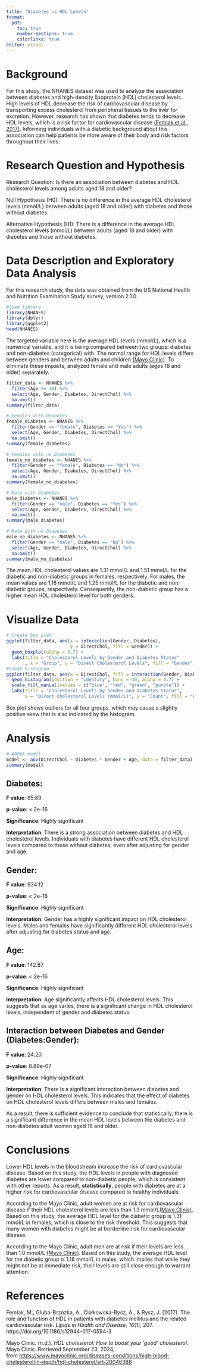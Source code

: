 ---
title: "Diabetes vs HDL Levels"
format: 
  pdf:
    toc: true
    number-sections: true
    colorlinks: true
editor: visual
---

# Background

For this study, the NHANES dataset was used to analyze the association between diabetes and high-density lipoprotein (HDL) cholesterol levels. High levels of HDL decrease the risk of cardiovascular disease by transporting excess cholesterol from peripheral tissues to the liver for excretion. However, research has shown that diabetes tends to decrease HDL levels, which is a risk factor for cardiovascular disease [(Femlak et al., 2017)](https://doi.org/10.1186/s12944-017-0594-3). Informing individuals with a diabetic background about this association can help patients be more aware of their body and risk factors throughout their lives.

# Research Question and Hypothesis

Research Question: Is there an association between diabetes and HDL cholesterol levels among adults aged 18 and older?

Null Hypothesis (H0): There is no difference in the average HDL cholesterol levels (mmol/L) between adults (aged 18 and older) with diabetes and those without diabetes.

Alternative Hypothesis (H1): There is a difference in the average HDL cholesterol levels (mmol/L) between adults (aged 18 and older) with diabetes and those without diabetes.

# Data Description and Exploratory Data Analysis

For this research study, the data was obtained from the US National Health and Nutrition Examination Study survey, version 2.1.0.

```{r, message=FALSE, warning=FALSE}
#load library
library(NHANES)
library(dplyr)
library(ggplot2)
head(NHANES)
```

The targeted variable here is the average HDL levels (mmol/L), which is a numerical variable, and it is being compared between two groups: diabetes and non-diabetes (categorical) with. The normal range for HDL levels differs between genders and between adults and children [(Mayo Clinic)](https://www.mayoclinic.org/diseases-conditions/high-blood-cholesterol/in-depth/hdl-cholesterol/art-20046388). To eliminate these impacts, analyzed female and male adults (ages 18 and older) separately.

```{r}
filter_data <- NHANES %>%
  filter(Age >= 18) %>%
  select(Age, Gender, Diabetes, DirectChol) %>%
  na.omit()
summary(filter_data)

# Females with Diabetes
female_diabetes <- NHANES %>%
  filter(Gender == "female", Diabetes == "Yes") %>% 
  select(Age, Gender, Diabetes, DirectChol) %>% 
  na.omit()
summary(female_diabetes)

# Females with no Diabetes
female_no_diabetes <- NHANES %>%
  filter(Gender == "female", Diabetes == "No") %>% 
  select(Age, Gender, Diabetes, DirectChol) %>% 
  na.omit()
summary(female_no_diabetes)

# Male with Diabetes
male_diabetes <- NHANES %>%
  filter(Gender == "male", Diabetes == "Yes") %>% 
  select(Age, Gender, Diabetes, DirectChol) %>% 
  na.omit()
summary(male_diabetes)

# Male with no Diabetes
male_no_diabetes <- NHANES %>%
  filter(Gender == "male", Diabetes == "No") %>% 
  select(Age, Gender, Diabetes, DirectChol) %>% 
  na.omit()
summary(male_no_diabetes)

```

The mean HDL cholesterol values are 1.31 mmol/L and 1.51 mmol/L for the diabetic and non-diabetic groups in females, respectively. For males, the mean values are 1.18 mmol/L and 1.25 mmol/L for the diabetic and non-diabetic groups, respectively. Consequently, the non-diabetic group has a higher mean HDL cholesterol level for both genders.

# Visualize Data

```{r}
# Create box plot 
ggplot(filter_data, aes(x = interaction(Gender, Diabetes), 
                        y = DirectChol, fill = Gender)) + 
  geom_boxplot(alpha = 0.7) + 
  labs(title = "Cholesterol Levels by Gender and Diabetes Status"
       , x = "Group", y = "Direct Cholesterol Levels", fill = "Gender") + theme_minimal()
#creat histogram
ggplot(filter_data, aes(x = DirectChol, fill = interaction(Gender, Diabetes))) +
  geom_histogram(position = "identity", bins = 40, alpha = 0.7) +
  scale_fill_manual(values = c("blue", "red", "green", "purple")) +
  labs(title = "Cholesterol Levels by Gender and Diabetes Status",
       x = "Direct Cholesterol Levels (mmol/L)", y = "Count", fill = "Group") + theme_bw()
```

Box plot shows outliers for all four groups, which may cause a slightly positive skew that is also indicated by the histogram.

# Analysis

```{r}
# ANOVA model
model <- aov(DirectChol ~ Diabetes * Gender + Age, data = filter_data)
summary(model)


```

## **Diabetes:**

**F value**: 85.89

**p-value**: \< 2e-16

**Significance**: Highly significant

**Interpretation**: There is a strong association between diabetes and HDL cholesterol levels. Individuals with diabetes have different HDL cholesterol levels compared to those without diabetes, even after adjusting for gender and age.

## **Gender:**

**F value**: 934.12

**p-value**: \< 2e-16

**Significance**: Highly significant

**Interpretation**: Gender has a highly significant impact on HDL cholesterol levels. Males and females have significantly different HDL cholesterol levels after adjusting for diabetes status and age.

## **Age:**

**F value**: 142.87

**p-value**: \< 2e-16

**Significance**: Highly significant

**Interpretation**: Age significantly affects HDL cholesterol levels. This suggests that as age varies, there is a significant change in HDL cholesterol levels, independent of gender and diabetes status.

## **Interaction between Diabetes and Gender (Diabetes:Gender):**

**F value**: 24.20

**p-value**: 8.89e-07

**Significance**: Highly significant

**Interpretation**: There is a significant interaction between diabetes and gender on HDL cholesterol levels. This indicates that the effect of diabetes on HDL cholesterol levels differs between males and females.

As a result, there is sufficient evidence to conclude that statistically, there is a significant difference in the mean HDL levels between the diabetes and non-diabetes adult women aged 18 and older.

# Conclusions

Lower HDL levels in the bloodstream increase the risk of cardiovascular disease. Based on this study, the HDL levels in people with diagnosed diabetes are lower compared to non-diabetic people, which is consistent with other reports. As a result, **statistically**, people with diabetes are at a higher risk for cardiovascular disease compared to healthy individuals.

According to the Mayo Clinic, adult women are at risk for cardiovascular disease if their HDL cholesterol levels are less than 1.3 mmol/L[(Mayo Clinic)](https://www.mayoclinic.org/diseases-conditions/high-blood-cholesterol/in-depth/hdl-cholesterol/art-20046388). Based on this study, the average HDL level for the diabetic group is 1.31 mmol/L in females, which is close to the risk threshold. This suggests that many women with diabetes might be at borderline risk for cardiovascular disease.

According to the Mayo Clinic, adult men are at risk if their levels are less than 1.0 mmol/L [(Mayo Clinic)](https://www.mayoclinic.org/diseases-conditions/high-blood-cholesterol/in-depth/hdl-cholesterol/art-20046388). Based on this study, the average HDL level for the diabetic group is 1.18 mmol/L in males, which implies that while they might not be at immediate risk, their levels are still close enough to warrant attention.

# References

Femlak, M., Gluba-Brzózka, A., Ciałkowska-Rysz, A., & Rysz, J. (2017). The role and function of HDL in patients with diabetes mellitus and the related cardiovascular risk. *Lipids in Health and Disease, 16*(1), 207. https://doi.org/10.1186/s12944-017-0594-3

Mayo Clinic. (n.d.). *HDL cholesterol: How to boost your ‘good’ cholesterol*. Mayo Clinic. Retrieved September 23, 2024, from <https://www.mayoclinic.org/diseases-conditions/high-blood-cholesterol/in-depth/hdl-cholesterol/art-20046388>

# 
